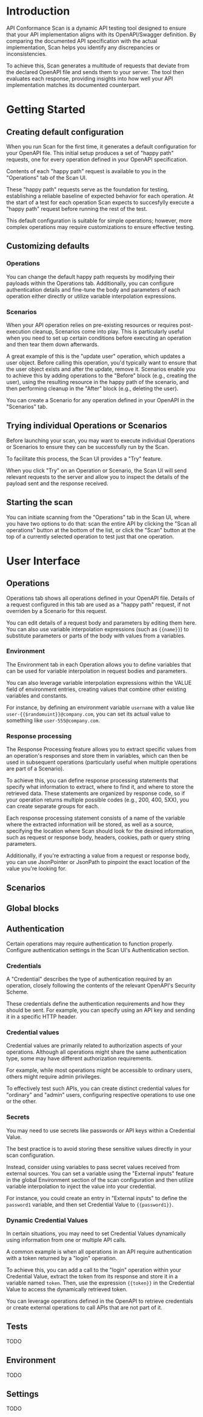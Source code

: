 # Introduction

API Conformance Scan is a dynamic API testing tool designed to ensure that your API implementation aligns with its OpenAPI/Swagger definition. By comparing the documented API specification with the actual implementation, Scan helps you identify any discrepancies or inconsistencies.

To achieve this, Scan generates a multitude of requests that deviate from the declared OpenAPI file and sends them to your server. The tool then evaluates each response, providing insights into how well your API implementation matches its documented counterpart.

# Getting Started

## Creating default configuration

When you run Scan for the first time, it generates a default configuration for your OpenAPI file. This initial setup produces a set of "happy path" requests, one for every operation defined in your OpenAPI specification.

Contents of each "happy path" request is available to you in the "Operations" tab of the Scan UI.

These "happy path" requests serve as the foundation for testing, establishing a reliable baseline of expected behavior for each operation. At the start of a test for each operation Scan expects to succesfylly execute a "happy path" request before running the rest of the test.

This default configuration is suitable for simple operations; however, more complex operations may require customizations to ensure effective testing.

## Customizing defaults

### Operations

You can change the default happy path requests by modifying their payloads within the Operations tab. Additionally, you can configure authentication details and fine-tune the body and parameters of each operation either directly or utilize variable interpolation expressions.

### Scenarios

When your API operation relies on pre-existing resources or requires post-execution cleanup, Scenarios come into play. This is particularly useful when you need to set up certain conditions before executing an operation and then tear them down afterwards.

A great example of this is the "update user" operation, which updates a user object. Before calling this operation, you'd typically want to ensure that the user object exists and after the update, remove it. Scenarios enable you to achieve this by adding operations to the "Before" block (e.g., creating the user), using the resulting resource in the happy path of the scenario, and then performing cleanup in the "After" block (e.g., deleting the user).

You can create a Scenario for any operation defined in your OpenAPI in the "Scenarios" tab.

## Trying individual Operations or Scenarios

Before launching your scan, you may want to execute individual Operations or Scenarios to ensure they can be successfully run by the Scan.

To facilitate this process, the Scan UI provides a "Try" feature.

When you click "Try" on an Operation or Scenario, the Scan UI will send relevant requests to the server and allow you to inspect the details of the payload sent and the response received.

## Starting the scan

You can initiate scanning from the "Operations" tab in the Scan UI, where you have two options to do that: scan the entire API by clicking the "Scan all operations" button at the bottom of the list, or click the "Scan" button at the top of a currently selected operation to test just that one operation.

# User Interface

## Operations

Operations tab shows all operations defined in your OpenAPI file. Details of a request configured in this tab are used as a "happy path" request, if not overriden by a Scenario for this request.

You can edit details of a request body and parameters by editing them here. You can also use variable interpolation expressions (such as `{{name}}`) to substitute parameters or parts of
the body with values from a variables.

### Environment

The Environment tab in each Operation allows you to define variables that can be used for variable interpolation in request bodies and parameters.

You can also leverage variable interpolation expressions within the VALUE field of environment entries, creating values that combine other existing variables and constants.

For instance, by defining an environment variable `username` with a value like `user-{{$randomuint}}@company.com`, you can set its actual value to something like `user-555@company.com`.

### Response processing

The Response Processing feature allows you to extract specific values from an operation's responses and store them in variables, which can then be used in subsequent operations (particularly useful when multiple operations are part of a Scenario).

To achieve this, you can define response processing statements that specify what information to extract, where to find it, and where to store the retrieved data. These statements are organized by response code, so if your operation returns multiple possible codes (e.g., 200, 400, 5XX), you can create separate groups for each.

Each response processing statement consists of a name of the variable where the extracted information will be stored, as well as a source, specifying the location where Scan should look for the desired information, such as request or response body, headers, cookies, path or query string parameters.

Additionally, if you're extracting a value from a request or response body, you can use JsonPointer or JsonPath to pinpoint the exact location of the value you're looking for.

## Scenarios

## Global blocks

## Authentication

Certain operations may require authentication to function properly. Configure authentication settings in the Scan UI's Authentication section.

### Credentials

A "Credential" describes the type of authentication required by an operation, closely following the contents of the relevant OpenAPI's Security Scheme.

These credentials define the authentication requirements and how they should be sent. For example, you can specify using an API key and sending it in a specific HTTP header.

### Credential values

Credential values are primarily related to authorization aspects of your operations. Although all operations might share the same authentication type, some may have different authorization requirements.

For example, while most operations might be accessible to ordinary users, others might require admin privileges.

To effectively test such APIs, you can create distinct credential values for "ordinary" and "admin" users, configuring respective operations to use one or the other.

### Secrets

You may need to use secrets like passwords or API keys within a Credential Value.

The best practice is to avoid storing these sensitive values directly in your scan configuration.

Instead, consider using variables to pass secret values received from external sources. You can set a variable using the "External inputs" feature in the global Environment section of the scan configuration and then utilize variable interpolation to inject the value into your credential.

For instance, you could create an entry in "External inputs" to define the `password1` variable, and then set Credential Value to `{{password1}}`.

### Dynamic Credential Values

In certain situations, you may need to set Credential Values dynamically using information from one or multiple API calls.

A common example is when all operations in an API require authentication with a token returned by a "login" operation.

To achieve this, you can add a call to the "login" operation within your Credential Value, extract the token from its response and store it in a variable named `token`. Then, use the expression `{{token}}` in the Credential Value to access the dynamically retrieved token.

You can leverage operations defined in the OpenAPI to retrieve credentials or create external operations to call APIs that are not part of it.

## Tests

TODO

## Environment

TODO

## Settings

TODO
